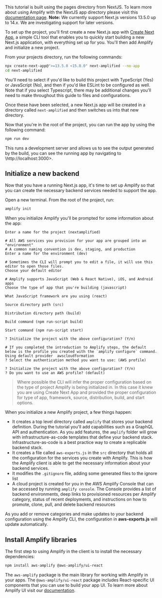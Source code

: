 <Callout>

This tutorial is built using the pages directory from NextJS. To learn more about using Amplify with the NextJS app directory please visit this [documentation page](/gen1/[platform]/build-a-backend/server-side-rendering/set-up-ssr/#use-amplify-with-nextjs-app-router-app-directory).
**Note:** We currently support Next.js versions 13.5.0 up to 14.x. We are investigating support for later versions.

</Callout>

To set up the project, you'll first create a new Next.js app with [Create Next App](https://nextjs.org/docs/api-reference/create-next-app), a simple CLI tool that enables you to quickly start building a new Next.js application, with everything set up for you. You'll then add Amplify and initialize a new project.

From your projects directory, run the following commands:

```bash
npx create-next-app@">=13.5.0 <15.0.0" next-amplified --no-app
cd next-amplified
```

You'll need to select if you'd like to build this project with TypeScript (Yes) or JavaScript (No), and then if you'd like ESLint to be configured as well. Note that if you select Typescript, there may be additional changes you'll need to make throughout this guide to files and configurations.

Once these have been selected, a new Next.js app will be created in a directory called `next-amplified` and then switches us into that new directory.

Now that you're in the root of the project, you can run the app by using the following command:

```bash
npm run dev
```

This runs a development server and allows us to see the output generated by the build, you can see the running app by navigating to \http://localhost:3000>.

## Initialize a new backend

Now that you have a running Next.js app, it's time to set up Amplify so that you can create the necessary backend services needed to support the app.

Open a new terminal. From the root of the project, run:

```bash
amplify init
```

When you initialize Amplify you'll be prompted for some information about the app:

```console
Enter a name for the project (nextamplified)

# All AWS services you provision for your app are grouped into an "environment"
# A common naming convention is dev, staging, and production
Enter a name for the environment (dev)

# Sometimes the CLI will prompt you to edit a file, it will use this editor to open those files.
Choose your default editor

# Amplify supports JavaScript (Web & React Native), iOS, and Android apps
Choose the type of app that you're building (javascript)

What JavaScript framework are you using (react)

Source directory path (src)

Distribution directory path (build)

Build command (npm run-script build)

Start command (npm run-script start)

? Initialize the project with the above configuration? (Y/n)

# If you completed the introduction to Amplify steps, the default below is the profile you created with the `amplify configure` command.
Using default provider  awscloudformation
? Select the authentication method you want to use: (AWS profile)

? Initialize the project with the above configuration? (Y/n)
? Do you want to use an AWS profile? (default)

```

> Where possible the CLI will infer the proper configuration based on the type of project Amplify is being initialized in. In this case it knew you are using Create Next App and provided the proper configuration for type of app, framework, source, distribution, build, and start options.

When you initialize a new Amplify project, a few things happen:

- It creates a top level directory called `amplify` that stores your backend definition. During the tutorial you'll add capabilities such as a GraphQL API and authentication. As you add features, the `amplify` folder will grow with infrastructure-as-code templates that define your backend stack. Infrastructure-as-code is a best practice way to create a replicable backend stack.
- It creates a file called `aws-exports.js` in the `src` directory that holds all the configuration for the services you create with Amplify. This is how the Amplify client is able to get the necessary information about your backend services.
- It modifies the `.gitignore` file, adding some generated files to the ignore list
- A cloud project is created for you in the AWS Amplify Console that can be accessed by running `amplify console`. The Console provides a list of backend environments, deep links to provisioned resources per Amplify category, status of recent deployments, and instructions on how to promote, clone, pull, and delete backend resources

As you add or remove categories and make updates to your backend configuration using the Amplify CLI, the configuration in **aws-exports.js** will update automatically.

## Install Amplify libraries

The first step to using Amplify in the client is to install the necessary dependencies:

```bash
npm install aws-amplify @aws-amplify/ui-react
```

The `aws-amplify` package is the main library for working with Amplify in your apps. The `@aws-amplify/ui-react` package includes React-specific UI components that you can use to build your app UI. To learn more about Amplify UI visit our [documentation](https://ui.docs.amplify.aws/).
